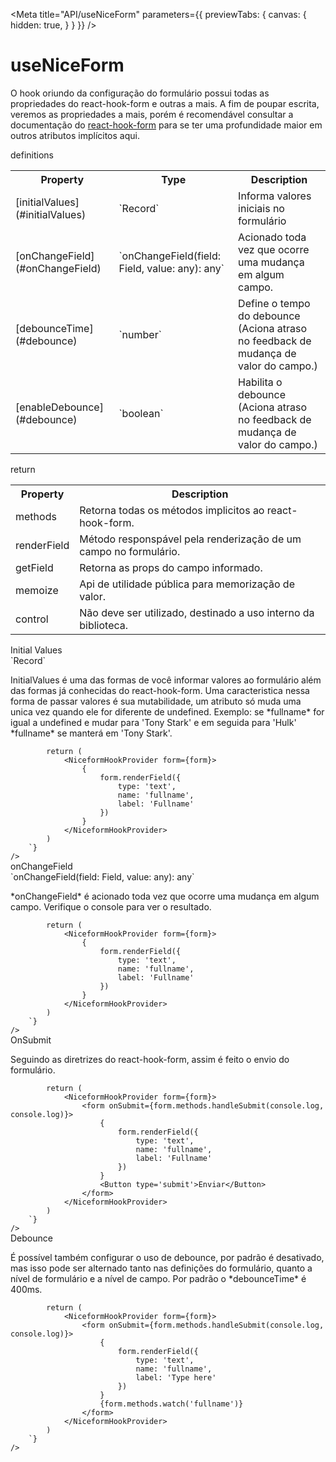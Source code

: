 
<Meta 
    title="API/useNiceForm" 
    parameters={{
        previewTabs: {
            canvas: {
                hidden: true,
            }
        }
    }}
/>

<style>{`
  
  table{
      width: 100%;
  }
  table td{
      vertical-align: top;
  }
  
`}</style>

# useNiceForm

O hook oriundo da configuração do formulário possui todas as propriedades do react-hook-form e outras a mais.
A fim de poupar escrita, veremos as propriedades a mais, 
porém é recomendável consultar a documentação do [react-hook-form](https://react-hook-form.com/docs/useNiceForm) para
se ter uma profundidade maior em outros atributos implícitos aqui.


<div className="subheading">
    definitions
</div>
<table>
  <tr>
    <th>Property</th>
    <th>Type</th>
    <th>Description</th>
  </tr>
  <tr>
    <td>[initialValues](#initialValues)</td>
    <td>`Record<string, any>`</td>
    <td>
        Informa valores iniciais no formulário
    </td>
  </tr>
  <tr>
    <td>[onChangeField](#onChangeField)</td>
    <td>`onChangeField(field: Field, value: any): any`</td>
    <td>
        Acionado toda vez que ocorre uma mudança em algum campo.
    </td>
  </tr>
  <tr>
    <td>[debounceTime](#debounce)</td>
    <td>`number`</td>
    <td>
        Define o tempo do debounce (Aciona atraso no feedback de mudança de valor do campo.)
    </td>
  </tr>
  <tr>
    <td>[enableDebounce](#debounce)</td>
    <td>`boolean`</td>
    <td>
        Habilita o debounce (Aciona atraso no feedback de mudança de valor do campo.)
    </td>
  </tr>
</table>
<div className="subheading">
    return
</div>
<table>
  <tr>
    <th>Property</th>
    <th>Description</th>
  </tr>
  <tr>
    <td>methods</td>
    <td>
        Retorna todas os métodos implicitos ao react-hook-form.
    </td>
  </tr>
  <tr>
    <td>renderField</td>
    <td>
        Método responspável pela renderização de um campo no formulário.
    </td>
  </tr>
  <tr>
    <td>getField</td>
    <td>
        Retorna as props do campo informado.
    </td>
  </tr>
  <tr>
    <td>memoize</td>
    <td>
        Api de utilidade pública para memorização de valor.
    </td>
  </tr>
  <tr>
    <td>control</td>
    <td>
        Não deve ser utilizado, destinado a uso interno da biblioteca.
    </td>
  </tr>
</table>
<div className="subheading" id='initialValues'>
    Initial Values
</div>
`Record<string, any>`
<p>
    InitialValues é uma das formas de você informar valores ao formulário além das formas já conhecidas do react-hook-form.
    Uma caracteristica nessa forma de passar valores é sua mutabilidade, um atributo só muda uma unica vez quando ele for diferente de undefined.
    Exemplo: se *fullname* for igual a undefined e mudar para 'Tony Stark' e em seguida para 'Hulk' *fullname* se manterá em 'Tony Stark'.
</p>
<div className='canvas-code'>
    <div className='wrap-code center'>
        <components.InitialValue/>
    </div>
    <Source
        language='tsx'
        dark
        format={true}
        code={`
            const form = useNiceForm({
                initialValues: {
                    fullname: 'Tony Stark'
                }
            })

            return (
                <NiceformHookProvider form={form}>
                    {
                        form.renderField({
                            type: 'text',
                            name: 'fullname',
                            label: 'Fullname'
                        })
                    }
                </NiceformHookProvider>
            )
        `}
    />
</div>

<div className="subheading" id='onChangeField'>
    onChangeField
</div>
`onChangeField(field: Field, value: any): any`
<p>
    *onChangeField* é acionado toda vez que ocorre uma mudança em algum campo. Verifique o console para ver o resultado.
</p>
<div className='canvas-code'>
    <div className='wrap-code center'>
        <components.OnChangeField/>
    </div>
    <Source
        language='tsx'
        dark
        format={true}
        code={`
            const form = useNiceForm({
                onChangeField(field, value){
                    console.log(field, value)
                }
            })

            return (
                <NiceformHookProvider form={form}>
                    {
                        form.renderField({
                            type: 'text',
                            name: 'fullname',
                            label: 'Fullname'
                        })
                    }
                </NiceformHookProvider>
            )
        `}
    />
</div>

<div className="subheading">
    OnSubmit
</div>
<p>
    Seguindo as diretrizes do react-hook-form, assim é feito o envio do formulário.
</p>
<div className='canvas-code'>
    <div className='wrap-code center'>
        <components.OnSubmit/>
    </div>
    <Source
        language='tsx'
        dark
        format={true}
        code={`
            const form = useNiceForm()

            return (
                <NiceformHookProvider form={form}>
                    <form onSubmit={form.methods.handleSubmit(console.log, console.log)}>
                        {
                            form.renderField({
                                type: 'text',
                                name: 'fullname',
                                label: 'Fullname'
                            })
                        }
                        <Button type='submit'>Enviar</Button>
                    </form>
                </NiceformHookProvider>
            )
        `}
    />
</div>

<div className="subheading" id='debounce'>
    Debounce
</div>
<p>
    É possível também configurar o uso de debounce, por padrão é desativado, mas isso pode ser alternado tanto nas definições do formulário,
    quanto a nível de formulário e a nível de campo. Por padrão o *debounceTime* é 400ms.
</p>
<div className='canvas-code'>
    <div className='wrap-code center'>
        <components.Debounce/>
    </div>
    <Source
        language='tsx'
        dark
        format={true}
        code={`
            const form = useNiceForm({
                debounceTime: 1000,
                enableDebounce: true
            })

            return (
                <NiceformHookProvider form={form}>
                    <form onSubmit={form.methods.handleSubmit(console.log, console.log)}>
                        {
                            form.renderField({
                                type: 'text',
                                name: 'fullname',
                                label: 'Type here'
                            })
                        }
                        {form.methods.watch('fullname')}
                    </form>
                </NiceformHookProvider>
            )
        `}
    />
</div>